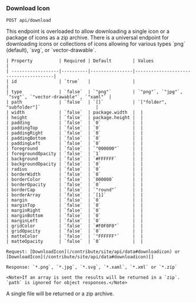### Download Icon

```
POST api/download
```

<Tabs>
  <Tab title='Description'>
    This endpoint is overloaded to allow downloading a single icon or a package of icons as a zip archive.
  </Tab>
  <Tab title='Request'>
    There is a universal endpoint for downloading icons or collections of icons allowing for various types `png` (default), `svg`, or `vector-drawable`.

    | Property          | Required | Default        | Values                                |
    | ------------------|----------|----------------|---------------------------------------|
    | id                | `true`   |                |                                       |
    | type              | `false`  | `"png"`        | `"png"`, `"jpg"`, `"svg"`, `"vector-drawable"`, `"xaml"` |
    | path              | `false`  | `[]`           | `["folder", "subfolder"]`                     |
    | width             | `false`  | package.width  |  |
    | height            | `false`  | package.height |  |
    | padding           | `false`  | `0`            |  |
    | paddingTop        | `false`  | `0`            |  |
    | paddingRight      | `false`  | `0`            |  |
    | paddingBottom     | `false`  | `0`            |  |
    | paddingLeft       | `false`  | `0`            |  |
    | foreground        | `false`  | `"000000"`     |  |
    | foregroundOpacity | `false`  | `1`            |  |
    | background        | `false`  | `#FFFFFF`      |  |
    | backgroundOpacity | `false`  | `0`            |  |
    | radius            | `false`  | `0`            |  |
    | borderWidth       | `false`  | `0`            |  |
    | borderColor       | `false`  | `000000`       |  |
    | borderOpacity     | `false`  | `0`            |  |
    | borderCap         | `false`  | `"round"`      |  |
    | borderArray       | `false`  | `[1]`          |  |
    | margin            | `false`  | `0`            |  |
    | marginTop         | `false`  | `0`            |  |
    | marginRight       | `false`  | `0`            |  |
    | marginBottom      | `false`  | `0`            |  |
    | marginLeft        | `false`  | `0`            |  |
    | gridColor         | `false`  | `#F0F0F0"`     |  |
    | gridOpacity       | `false`  | `0`            |  |
    | matteColor        | `false`  | `"FFFFFF"`     |  |
    | matteOpacity      | `false`  | `0`            |  |

    Request: [DownloadIcon](/contribute/site/api/data#downloadicon) or [DownloadIcon](/contribute/site/api/data#downloadicon)[]

    Response: `*.png`, `*.jpg`, `*.svg`, `*.xaml`, `*.xml` or `*.zip`

    <Note>If an array is sent the results will be returned in a `zip`. `path` is ignored for object responses.</Note>
  </Tab>
  <Tab title='Response'>
    A single file will be returned or a zip archive.
  </Tab>
</Tabs>